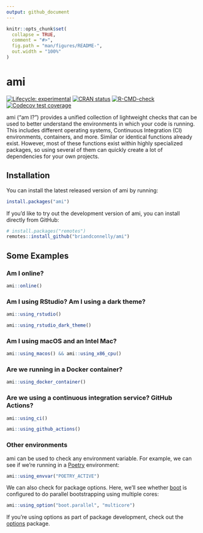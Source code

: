 ```yaml
---
output: github_document
---
```


<!-- README.md is generated from README.Rmd. Please edit that file -->

```r
knitr::opts_chunk$set(
  collapse = TRUE,
  comment = "#>",
  fig.path = "man/figures/README-",
  out.width = "100%"
)
```

# ami

<!-- badges: start -->
[![Lifecycle: experimental](https://img.shields.io/badge/lifecycle-experimental-orange.svg)](https://lifecycle.r-lib.org/articles/stages.html#experimental)
[![CRAN status](https://www.r-pkg.org/badges/version/ami)](https://CRAN.R-project.org/package=ami)
[![R-CMD-check](https://github.com/briandconnelly/ami/actions/workflows/R-CMD-check.yaml/badge.svg)](https://github.com/briandconnelly/ami/actions/workflows/R-CMD-check.yaml)
[![Codecov test coverage](https://codecov.io/gh/briandconnelly/ami/branch/main/graph/badge.svg)](https://app.codecov.io/gh/briandconnelly/ami?branch=main)
<!-- badges: end -->

ami ("am I?") provides a unified collection of lightweight checks that can be used to better understand the environments in which your code is running.
This includes different operating systems, Continuous Integration (CI) environments, containers, and more.
Similar or identical functions already exist.
However, most of these functions exist within highly specialized packages, so using several of them can quickly create a lot of dependencies for your own projects.


## Installation

You can install the latest released version of ami by running:

``` r
install.packages("ami")
```


If you’d like to try out the development version of ami, you can install directly from GitHub:

``` r
# install.packages("remotes")
remotes::install_github("briandconnelly/ami")
```

## Some Examples

### Am I online?

```r
ami::online()
```

### Am I using RStudio? Am I using a dark theme?

```r
ami::using_rstudio()

ami::using_rstudio_dark_theme()
```

### Am I using macOS and an Intel Mac?

```r
ami::using_macos() && ami::using_x86_cpu()
```


### Are we running in a Docker container?

```r
ami::using_docker_container()
```


### Are we using a continuous integration service? GitHub Actions?

```r
ami::using_ci()

ami::using_github_actions()
```


### Other environments

ami can be used to check any environment variable.
For example, we can see if we're running in a [Poetry](https://python-poetry.org) environment:

```r
ami::using_envvar("POETRY_ACTIVE")
```

We can also check for package options.
Here, we'll see whether [boot](https://cran.r-project.org/package=boot) is configured to do parallel bootstrapping using multiple cores:

```r
ami::using_option("boot.parallel", "multicore")
```

If you're using options as part of package development, check out the [options](https://cran.r-project.org/package=options) package.
